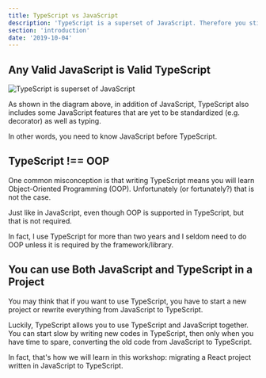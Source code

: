 ```yaml
---
title: TypeScript vs JavaScript
description: 'TypeScript is a superset of JavaScript. Therefore you still need to learn JavaScript when you write TypeScript.'
section: 'introduction'
date: '2019-10-04'
---
```


## Any Valid JavaScript is Valid TypeScript

![TypeScript is superset of JavaScript](ts-js-venn.png)

As shown in the diagram above, in addition of JavaScript, TypeScript also includes some JavaScript features that are yet to be standardized (e.g. decorator) as well as typing.

In other words, you need to know JavaScript before TypeScript.

## TypeScript !== OOP

One common misconception is that writing TypeScript means you will learn Object-Oriented Programming (OOP). Unfortunately (or fortunately?) that is not the case.

Just like in JavaScript, even though OOP is supported in TypeScript, but that is not required.

In fact, I use TypeScript for more than two years and I seldom need to do OOP unless it is required by the framework/library.

## You can use Both JavaScript and TypeScript in a Project

You may think that if you want to use TypeScript, you have to start a new project or rewrite everything from JavaScript to TypeScript.

Luckily, TypeScript allows you to use TypeScript and JavaScript together. You can start slow by writing new codes in TypeScript, then only when you have time to spare, converting the old code from JavaScript to TypeScript.

In fact, that's how we will learn in this workshop: migrating a React project written in JavaScript to TypeScript.
